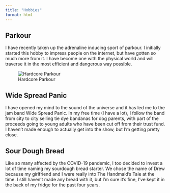 ```yaml
---
title: "Hobbies"
format: html
---
```


## Parkour
I have recently taken up the adrenaline inducing sport of parkour. I initially started this hobby to impress people on the internet, but have gotten so much more from it. I have become one with the physical world and will traverse it in the most efficient and dangerous way possible.

![Hardcore Parkour](_.jpeg)

## Wide Spread Panic
I have opened my mind to the sound of the universe and it has led me to the jam band Wide Spread Panic. In my free time (I have a lot), I follow the band from city to city selling tie dye bandanas for dog parents, with part of the proceeds going to young adults who have been cut off from their trust fund. I haven't made enough to actually get into the show, but I'm getting pretty close.

## Sour Dough Bread
Like so many affected by the COVID-19 pandemic, I too decided to invest a lot of time naming my sourdough bread starter. We chose the name of Drew because my girlfriend and I were really into The Handmaid’s Tale at the time. I still haven't made any bread with it, but I'm sure it's fine, I've kept it in the back of my fridge for the past four years.
